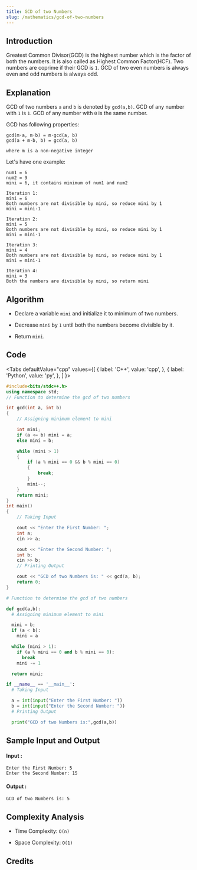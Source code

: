 ```yaml
---
title: GCD of two Numbers
slug: /mathematics/gcd-of-two-numbers
---
```


## Introduction

Greatest Common Divisor(GCD) is the highest number which is the factor of both the numbers. It is also called as Highest Common Factor(HCF). Two numbers are coprime if their GCD is `1`. GCD of two even numbers is always even and odd numbers is always odd.

## Explanation 

GCD of two numbers `a` and `b` is denoted by `gcd(a,b)`. GCD of any number with `1` is `1`. GCD of any number with `0` is the same number.

GCD has following properties:
```
gcd(m⋅a, m⋅b) = m⋅gcd(a, b)
gcd(a + m⋅b, b) = gcd(a, b)

where m is a non-negative integer
```

Let's have one example: 
```
num1 = 6
num2 = 9
mini = 6, it contains minimum of num1 and num2

Iteration 1:
mini = 6
Both numbers are not divisible by mini, so reduce mini by 1
mini = mini-1

Iteration 2:
mini = 5
Both numbers are not divisible by mini, so reduce mini by 1
mini = mini-1

Iteration 3:
mini = 4
Both numbers are not divisible by mini, so reduce mini by 1
mini = mini-1

Iteration 4:
mini = 3
Both the numbers are divisible by mini, so return mini
```

## Algorithm

- Declare a variable `mini` and initialize it to minimum of two numbers.

- Decrease `mini` by `1` until both the numbers become divisible by it.

- Return `mini`.

## Code


<Tabs
  defaultValue="cpp"
  values={[
    { label: 'C++', value: 'cpp', },
    { label: 'Python', value: 'py', },
  ]
}>
<TabItem value="cpp">

```cpp
#include<bits/stdc++.h>
using namespace std;
// Function to determine the gcd of two numbers

int gcd(int a, int b) 
{
    // Assigning minimum element to mini

    int mini;
    if (a <= b) mini = a;
    else mini = b;

    while (mini > 1) 
    {
        if (a % mini == 0 && b % mini == 0) 
        {
            break;
        }
        mini--;
    }
    return mini;
}
int main() 
{
    // Taking Input

    cout << "Enter the First Number: ";
    int a;
    cin >> a;

    cout << "Enter the Second Number: ";
    int b;
    cin >> b;
    // Printing Output

    cout << "GCD of two Numbers is: " << gcd(a, b);
    return 0;
}
```
</TabItem>

<TabItem value="py">

```python   
# Function to determine the gcd of two numbers

def gcd(a,b):
  # Assigning minimum element to mini

  mini = b;
  if (a < b): 
    mini = a

  while (mini > 1):
    if (a % mini == 0 and b % mini == 0): 
      break    
    mini -= 1

  return mini;

if __name__ == '__main__':
  # Taking Input

  a = int(input("Enter the First Number: "))
  b = int(input("Enter the Second Number: "))
  # Printing Output

  print("GCD of two Numbers is:",gcd(a,b))
```
</TabItem>

</Tabs>

## Sample Input and Output

#### Input :

```
Enter the First Number: 5
Enter the Second Number: 15
```
#### Output :
```
GCD of two Numbers is: 5
```

## Complexity Analysis

- Time Complexity: `O(n)`

- Space Complexity: `O(1)`

## Credits